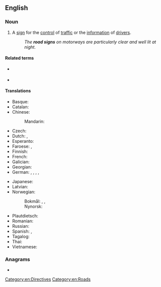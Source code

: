 {{also|roadsign}}
==English==

===Noun===
{{en-noun}}

# A [[sign]] for the [[control]] of [[traffic]] or the [[information]] of [[drivers]].
#: ''The '''road signs''' on motorways are particularly clear and well lit at night.''

====Related terms====
* {{l|en|street sign}} {{qualifier|in urban areas}}
* {{l|en|traffic sign}}

====Translations====
{{trans-top|sign for traffic control or driver information}}
* Basque: {{t|eu|trafiko seinale}}
* Catalan: {{t+|ca|senyal de trànsit|m}}
* Chinese:
*: Mandarin: {{t-needed|cmn}}
* Czech: {{t|cs|dopravní značka|f}}
* Dutch: {{t+|nl|wegaanduiding|f}}, {{t+|nl|verkeersbord|n}}
* Esperanto: {{t|eo|vojsigno}}
* Faroese: {{t|fo|ferðsluskelti|n}}, {{t|fo|ferðslutalva|f}}
* Finnish: {{t+|fi|liikennemerkki}}
* French: {{t+|fr|panneau de signalisation|m}}
* Galician: {{t|gl|sinal de tráfico|m}}
* Georgian: {{t-needed|ka}}
* German: {{t+|de|Verkehrszeichen|n}}, {{t+|de|Verkehrsschild |n}}, {{t|de|Verkehrshinweisschild |n}}, {{t|de|Verkehrstafel|f}}, {{t|de|Verkehrshinweistafel|f}}
{{trans-mid}}
* Japanese: {{t-needed|ja}}
* Latvian: {{t|lv|ceļa rādītājs|m}}
* Norwegian:
*: Bokmål: {{t+|nb|veiskilt|n}}, {{t+|nb|vegskilt|n}}, {{t+|nb|trafikkskilt|n}}
*: Nynorsk: {{t|nn|vegskilt|n}}
* Plautdietsch: {{t|pdt|Wajchwiesa}}
* Romanian: {{t-needed|ro}}
* Russian: {{t+|ru|доро́жный знак|m}}
* Spanish: {{t|es|señal de tránsito|f}}, {{t|es|señal de tráfico|f}}
* Tagalog: {{t|tl|palimpin}}
* Thai: {{t-needed|th}}
* Vietnamese: {{t-needed|vi}}
{{trans-bottom}}

===Anagrams===
* {{anagrams|en|a=adginors|Sargonid|adorings|gradinos|idorgans}}

[[Category:en:Directives]]
[[Category:en:Roads]]